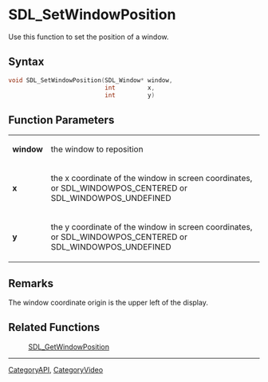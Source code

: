
= SDL_SetWindowPosition =
Use this function to set the position of a window.


== Syntax ==
<syntaxhighlight lang='c++'>
void SDL_SetWindowPosition(SDL_Window* window,
                           int         x,
                           int         y)
</syntaxhighlight>

== Function Parameters ==
{|
|'''window'''
|the window to reposition
|-
|'''x'''
|the x coordinate of the window in screen coordinates, or SDL_WINDOWPOS_CENTERED or SDL_WINDOWPOS_UNDEFINED
|-
|'''y'''
|the y coordinate of the window in screen coordinates, or SDL_WINDOWPOS_CENTERED or SDL_WINDOWPOS_UNDEFINED
|}

== Remarks ==
The window coordinate origin is the upper left of the display.

== Related Functions ==
:[[SDL_GetWindowPosition]]

----
[[CategoryAPI]], [[CategoryVideo]]
